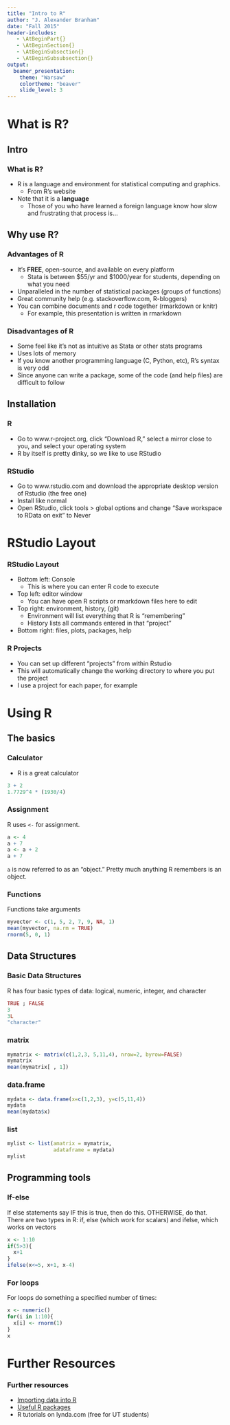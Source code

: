 ```yaml
---
title: "Intro to R"
author: "J. Alexander Branham"
date: "Fall 2015"
header-includes: 
   - \AtBeginPart{}
   - \AtBeginSection{}
   - \AtBeginSubsection{}
   - \AtBeginSubsubsection{}
output: 
  beamer_presentation:
    theme: "Warsaw"
    colortheme: "beaver"
    slide_level: 3
---
```


# What is R?
## Intro
### What is R? 
* R is a language and environment for statistical computing and graphics.
    + From R's website
* Note that it is a **language**
    + Those of you who have learned a foreign language know how slow and frustrating that process is... 

## Why use R?
### Advantages of R
* It's **FREE**, open-source, and available on every platform
    + Stata is between $55/yr and $1000/year for students, depending on what you need 
* Unparalleled in the number of statistical packages (groups of functions)
* Great community help (e.g. stackoverflow.com, R-bloggers)
* You can combine documents and r code together (rmarkdown or knitr)
    + For example, this presentation is written in rmarkdown

### Disadvantages of R
* Some feel like it's not as intuitive as Stata or other stats programs
* Uses lots of memory 
* If you know another programming language (C, Python, etc), R's syntax is very odd
* Since anyone can write a package, some of the code (and help files) are difficult to follow 

## Installation 
### R
* Go to www.r-project.org, click "Download R," select a mirror close to you, and select your operating system 
* R by itself is pretty dinky, so we like to use RStudio

### RStudio
* Go to www.rstudio.com and download the appropriate desktop version of Rstudio (the free one)
* Install like normal 
* Open RStudio, click tools > global options and change "Save workspace to RData on exit" to Never

# RStudio Layout
### RStudio Layout 
* Bottom left: Console
    + This is where you can enter R code to execute
* Top left: editor window
    + You can have open R scripts or rmarkdown files here to edit
* Top right: environment, history, (git)
    + Environment will list everything that R is "remembering"
    + History lists all commands entered in that "project"
* Bottom right: files, plots, packages, help

### R Projects
* You can set up different "projects" from within Rstudio
* This will automatically change the working directory to where you put the project
* I use a project for each paper, for example

# Using R
## The basics 
### Calculator 
* R is a great calculator 
```r
3 + 2
1.7729^4 * (1930/4)
```

### Assignment
R uses ` <- ` for assignment. 
```r
a <- 4
a + 7
a <- a + 2
a + 7
```
`a` is now referred to as an "object." Pretty much anything R remembers is an object. 

### Functions
Functions take arguments
```r
myvector <- c(1, 5, 2, 7, 9, NA, 1)
mean(myvector, na.rm = TRUE)
rnorm(5, 0, 1)
```

## Data Structures
### Basic Data Structures
R has four basic types of data: logical, numeric, integer, and character
```r
TRUE ; FALSE
3
3L
"character"
```


### matrix
```r
mymatrix <- matrix(c(1,2,3, 5,11,4), nrow=2, byrow=FALSE)
mymatrix
mean(mymatrix[ , 1])
```

### data.frame
```r
mydata <- data.frame(x=c(1,2,3), y=c(5,11,4))
mydata
mean(mydata$x)
```

### list
```r
mylist <- list(amatrix = mymatrix,
               adataframe = mydata)
mylist
```


## Programming tools
### If-else
If else statements say IF this is true, then do this. OTHERWISE, do that. There are two types in R: if, else (which work for scalars) and ifelse, which works on vectors
```r
x <- 1:10
if(5>3){
  x+1
}
ifelse(x<=5, x+1, x-4)
```

### For loops
For loops do something a specified number of times:
```r
x <- numeric()
for(i in 1:10){
  x[i] <- rnorm(1)
}
x
```

# Further Resources
### Further resources 
* [Importing data into R](http://blog.datacamp.com/r-data-import-tutorial/)
* [Useful R packages](https://support.rstudio.com/hc/en-us/articles/201057987-Quick-list-of-useful-R-packages)
* R tutorials on lynda.com (free for UT students)
